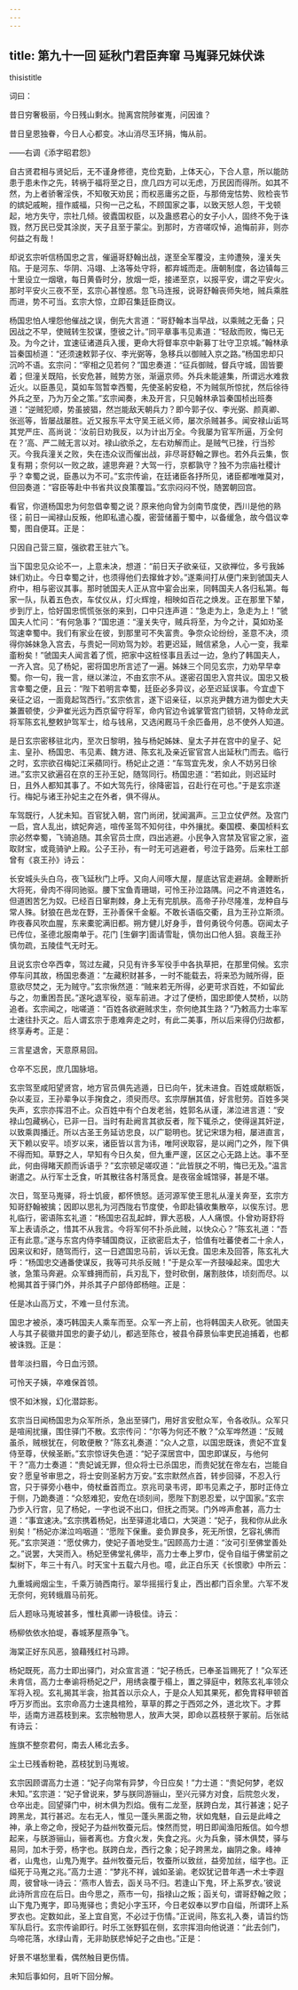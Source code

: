 ```yaml
---
---
---
```

title: 第九十一回 延秋门君臣奔窜 马嵬驿兄妹伏诛
---



thisistitle

词曰：

昔日穷奢极丽，今日残山剩水。抛离宫院陟崔嵬，问因谁？

昔日皇恩独眷，今日人心都变。冰山消尽玉环捐，悔从前。

——右调《添字昭君怨》

自古贤君相与贤妃后，无不谨身修德，克俭克勤，上体天心，下合人意，所以能防患于患未作之先，转祸于福将至之日，庶几四方可以无虑，万民因而得所。如其不然，为上者骄奢淫佚，不知敬天劝民；而权恶庸劣之臣，与那倚宠怙势、败检丧节的嫔妃戚畹，擅作威福，只徇一己之私，不顾国家之事，以致天怒人怨，干戈顿起，地方失守，宗社几倾。彼蠹国权臣，以及蛊惑君心的女子小人，固终不免于诛戮，然万民已受其涂炭，天子且至于蒙尘。到那时，方咨嗟叹悼，追悔前非，则亦何益之有哉！

却说玄宗听信杨国忠之言，催逼哥舒翰出战，遂至全军覆没，主帅遭殃，潼关失陷。于是河东、华阴、冯翊、上洛等处守将，都弃城而走。唐朝制度，各边镇每三十里设立一烟墩，每日黄昏时分，放烟一炬，接递至京，以报平安，谓之平安火。那时平安火三夜不至，玄宗心甚惶惑。忽飞马连报，说哥舒翰丧师失地，贼兵乘胜而进，势不可当。玄宗大惊，立即召集廷臣商议。

杨国忠怕人埋怨他催战之误，倒先大言道：“哥舒翰本当早战，以乘贼之无备；只因战之不早，使贼转生狡谋，堕彼之计。”同平章事韦见素道：“轻敌而败，悔已无及。为今之计，宜速征诸道兵入援，更命大将督率京中新募丁壮守卫京城。”翰林承旨秦国桢道：“还须速敕郭子仪、李光弼等，急移兵以御贼入京之路。”杨国忠却只沉吟不语。玄宗问：“宰相之见若何？”国忠奏道：“征兵御贼，督兵守城，固皆要着；但潼关既陷，长安危甚，贼势方张，渐逼京师。外兵未能遽集，所谓远水难救近火。以臣愚见，莫如车驾暂幸西蜀，先使圣躬安稳，不为贼氛所惊扰，然后徐待外兵之至，乃为万全之策。”玄宗闻奏，未及开言，只见翰林承旨秦国桢出班奏道：“逆贼犯顺，势虽披猖，然岂能敌天朝兵力？即今郭子仪、李光弼、颜真卿、张巡等，皆屡战屡胜。近又报东平太守吴王祇义师，屡次杀贼甚多。闻安禄山诟骂其党严庄、高尚说：‘汝前日劝我反，以为计出万全。今我屡为官军所逼，万全何在？’高、严二贼无言以对。禄山欲杀之，左右劝解而止。是贼气已挫，行当殄灭。今我兵潼关之败，失在违众议而催出战，非尽哥舒翰之罪也。若外兵云集，恢复有期；奈何以一败之故，遽思奔避？大驾一行，京都孰守？独不为宗庙社稷计乎？幸蜀之说，臣愚以为不可。”玄宗传谕，在廷诸臣各抒所见，诸臣都唯唯莫对，但回奏道：“容臣等赴中书省共议良策覆旨。”玄宗闷闷不悦，随罢朝回宫。

看官，你道杨国忠为何忽倡幸蜀之说？原来他向曾为剑南节度使，西川是他的熟径；前日一闻禄山反叛，他即私遣心腹，密营储蓄于蜀中，以备缓急，故今倡议幸蜀，图自便耳。正是：

只因自己营三窟，强欲君王驻六飞。

当下国忠见众论不一，上意未决，想道：“前日天子欲亲征，又欲禅位，多亏我姊妹们劝止。今日幸蜀之计，也须得他们去撺耸才妙。”遂乘间打从便门来到虢国夫人府中，相与密议其事。那时虢国夫人正从宫中宴会出来，同韩国夫人各归私第。每家一队，队着五色衣，车仗仪从，灯火辉煌，相映如百花之焕发。正在那里下辇，步到厅上，恰好国忠慌慌张张的来到，口中只连声道：“急走为上，急走为上！”虢国夫人忙问：“有何急事？”国忠道：“潼关失守，贼兵将至，为今之计，莫如劝圣驾速幸蜀中。我们有家业在彼，到那里可不失富贵。争奈众论纷纷，圣意不决，须得你姊妹急入宫去，与贵妃一同劝驾为妙。若更迟延，贼信紧急，人心一变，我辈齑粉矣！”虢国夫人闻言着了慌，把家中这桩怪事且丢过一边，急约了韩国夫人，一齐入宫。见了杨妃，密将国忠所言述了一遍。姊妹三个同见玄宗，力劝早早幸蜀。你一句，我一言，继以涕泣，不由玄宗不从。遂密召国忠入宫共议。国忠又极言幸蜀之便，且云：“陛下若明言幸蜀，廷臣必多异议，必至迟延误事。今宜虚下亲征之诏，一面竟起驾西行。”玄宗依言，遂下诏亲征，以京兆尹魏方进为御史大夫兼置顿使，少尹崔光远为西京留守将军，命内官边令诚掌管宫门锁钥，又特命龙武将军陈玄礼整敕护驾军士，给与钱帛，又选闲厩马千余匹备用，总不使外人知道。

是日玄宗密移驻北内，至次日黎明，独与杨妃姊妹、皇太子并在宫中的皇子、妃主、皇孙、杨国忠、韦见素、魏方进、陈玄礼及亲近宦官宫人出延秋门而去。临行之时，玄宗欲召梅妃江采蘋同行。杨妃止之道：“车驾宜先发，余人不妨另日徐进。”玄宗又欲遍召在京的王孙王妃，随驾同行。杨国忠道：“若如此，则迟延时日，且外人都知其事了。不如大驾先行，徐降密旨，召赴行在可也。”于是玄宗遂行。梅妃与诸王孙妃主之在外者，俱不得从。

车驾既行，人犹未知。百官犹入朝，宫门尚闭，犹闻漏声。三卫立仗俨然。及宫门一启，宫人乱出，嫔妃奔逃，喧传圣驾不知何往，中外攘扰。秦国模、秦国桢料玄宗必然幸蜀，飞骑追随。其余官员士庶，四出逃避。小民争入宫禁及官宦之家，盗取财宝，或竟骑驴上殿。公子王孙，有一时无可逃避者，号泣于路旁。后来杜工部曾有《哀王孙》诗云：

长安城头头白乌，夜飞延秋门上呼。又向人间啄大屋，屋底达官走避胡。金鞭断折大将死，骨肉不得同驰驱。腰下宝鱼青珊瑚，可怜王孙泣路隅。问之不肯道姓名，但道困苦乞为奴。已经百日窜荆棘，身上无有完肌肤。高帝子孙尽隆准，龙种自与常人殊。豺狼在邑龙在野，王孙善保千金躯。不敢长语临交衢，且为王孙立斯须。昨夜春风吹血腥，东来橐驼满旧都。朔方健儿好身手，昔何勇锐今何愚。窃闻太子已传位，圣德北服南单于。花门 [生僻字]面请雪耻，慎勿出口他人狙。哀哉王孙慎勿疏，五陵佳气无时无。

且说玄宗仓卒西幸，驾过左藏，只见有许多军役手中各执草把，在那里伺候。玄宗停车问其故，杨国忠奏道：“左藏积财甚多，一时不能载去，将来恐为贼所得，臣意欲尽焚之，无为贼守。”玄宗愀然道：“贼来若无所得，必更苛求百姓，不如留此与之，勿重困吾民。”遂叱退军役，驱车前进。才过了便桥，国忠即使人焚桥，以防追者。玄宗闻之，咄嗟道：“百姓各欲避贼求生，奈何绝其生路？”乃敕高力士率军士速往扑灭之。后人谓玄宗于患难奔走之时，有此二美事，所以后来得仍归故都，终享寿考。正是：

三言星退舍，天意原易回。

仓卒不忘民，庶几国脉培。

玄宗驾至咸阳望贤宫，地方官员俱先逃遁，日已向午，犹未进食。百姓或献粝饭，杂以麦豆，王孙辈争以手掬食之，须臾而尽。玄宗厚酬其值，好言慰劳。百姓多哭失声，玄宗亦挥泪不止。众百姓中有个白发老翁，姓郭名从谨，涕泣进言道：“安禄山包藏祸心，已非一日。当时有赴阙言其欲反者，陛下辄杀之，使得逞其奸逆，以致乘舆播迁。所以古圣王务延访忠良，以广聪明也。犹记宋璟为相，屡进直言，天下赖以安平。顷岁以来，诸臣皆以言为讳，唯阿谀取容，是以阙门之外，陛下俱不得而知。草野之人，早知有今日久矣，但九重严邃，区区之心无路上达。事不至此，何由得睹天颜而诉语乎？”玄宗顿足嗟叹道：“此皆朕之不明，悔已无及。”温言谢遣之。从行军士乏食，听其散往各村落觅食。是夜宿金城馆驿，甚是不堪。

次日，驾至马嵬驿，将士饥疲，都怀愤怒。适河源军使王思礼从潼关奔至，玄宗方知哥舒翰被擒；因即以思礼为河西陇右节度使，令即赴镇收集散卒，以俟东讨。思礼临行，密语陈玄礼道：“杨国忠召乱起衅，罪大恶极，人人痛恨。仆曾劝哥舒将军上表请杀之，惜其不从我言。今将军何不扑杀此贼，以快众心？”陈玄礼道：“吾正有此意。”遂与东宫内侍李辅国商议，正欲密启太子，恰值有吐蕃使者二十余人，因来议和好，随驾而行，这一日遮国忠马前，诉以无食。国忠未及回答，陈玄礼大呼：“杨国忠交通番使谋反，我等可共杀反贼！”于是众军一齐鼓噪起来。国忠大骇，急策马奔避。众军蜂拥而前，兵刃乱下，登时砍倒，屠割肢体，顷刻而尽。以枪揭其首于驿门外，并杀其子户部侍郎杨暄。正是：

任是冰山高万丈，不难一旦付东流。

国忠才被杀，凑巧韩国夫人乘车而至。众军一齐上前，也将韩国夫人砍死。虢国夫人与其子裴徽并国忠的妻子幼儿，都逃至陈仓，被县令薛景仙率吏民追捕着，也都被诛戮。正是：

昔年淡扫眉，今日血污颈。

可怜天子姨，卒难保首领。

恨不如沐猴，幻化潜踪影。

玄宗当日闻杨国忠为众军所杀，急出至驿门，用好言安慰众军，令各收队。众军只是喧闹扰攘，围住驿门不散。玄宗传问：“尔等为何还不散？”众军哗然道：“反贼虽杀，贼根犹在，何敢便散？”陈玄礼奏道：“众人之意，以国忠既诛，贵妃不宜复侍至尊，伏候圣断。”玄宗惊讶失色道：“妃子深居宫中，国忠即谋反，与他何干？”高力士奏道：“贵妃诚无罪，但众将士已杀国忠，而贵妃犹在帝左右，岂能自安？愿皇爷审思之，将士安则圣躬方万安。”玄宗默然点首，转步回驿，不忍入行宫，只于驿旁小巷中，倚杖垂首而立。京兆司录韦谔，即韦见素之子，那时正侍立于侧，乃跪奏道：“众怒难犯，安危在顷刻间，愿陛下割恩忍爱，以宁国家。”玄宗乃步入行宫，见了杨妃，一字也说不出口，但抚之而哭。门外哗声愈甚，高力士道：“事宜速决。”玄宗携着杨妃，出至驿道北墙口，大哭道：“妃子，我和你从此永别矣！”杨妃亦涕泣呜咽道：“愿陛下保重。妾负罪良多，死无所恨，乞容礼佛而死。”玄宗哭道：“愿仗佛力，使妃子善地受生。”因顾高力士道：“汝可引至佛堂善处之。”说罢，大哭而入。杨妃至佛堂礼佛毕，高力士奉上罗巾，促令自缢于佛堂前之梨树下，年三十有八。时天宝十五载六月也。噫，此正白乐天《长恨歌》中所云：

九重城阙烟尘生，千乘万骑西南行。翠华摇摇行复止，西出都门百余里。六军不发无奈何，宛转蛾眉马前死。

后人题咏马嵬坡甚多，惟杜真卿一诗极佳。诗云：

杨柳依依水拍堤，春城茅屋燕争飞。

海棠正好东风恶，狼藉残红衬马蹄。

杨妃既死，高力士即出驿门，对众宣言道：“妃子杨氏，已奉圣旨赐死了！”众军还未肯信，高力士奉谕将杨妃之尸，用绣衾覆于榻上，置之驿庭中，敕陈玄礼率领众军将入视。玄礼揭其半衾，抬其首以示众人，于是众人知其果死，都免胄释甲顿首呼万岁而出。玄宗命高力士速具棺殓，草草的葬之于西郊之外，道北坎下。才葬毕，适南方进荔枝到来。玄宗触物思人，放声大哭，即命以荔枝祭于冢前。后张祜有诗云：

旌旗不整奈君何，南去人稀北去多。

尘土已残香粉艳，荔枝犹到马嵬坡。

玄宗因顾谓高力士道：“妃子向常有异梦，今日应矣！”力士道：“贵妃何梦，老奴未知。”玄宗道：“妃子曾说来，梦与朕同游骊山，至兴元驿方对食，后院忽火发，仓卒出走。回望驿门中，树木俱为烈焰。俄有二龙至，朕跨白龙，其行甚速；妃子跨黑龙，其行甚迟。左右无人，惟见一蓬头黑面之物，状如鬼魅，自云是此峰之神，承上帝之命，授妃子为益州牧蚕元后。悚然而觉，明日即闻渔阳叛信。如今想起来，与朕游骊山，骊者离也。方食火发，失食之兆。火为兵象，驿木俱焚，驿与易同，加木于旁，杨字也。朕跨白龙，西行之象；妃子跨黑龙，幽阴之象。峰神者，山鬼也，山鬼乃嵬字。益州牧蚕元后，牧蚕所以致丝，益旁加丝，缢字也。正缢死于马嵬之兆。”高力士道：“梦兆不祥，诚如圣谕。老奴犹记昔年遇一术士李遐周，彼曾咏一诗云：‘燕市人皆去，函关马不归。若逢山下鬼，环上系罗衣。’彼说此诗所言应在后日。由今思之，燕市一句，指禄山之叛；函关句，谓哥舒翰之败；山下鬼乃嵬字，即马嵬驿也；贵妃小字玉环，今日老奴奉以罗巾自缢，所谓环上系罗衣也。定数如此，圣上宜自宽，不必过于伤情。”正说间，陈玄礼入奏，请旨约饬军队启行。玄宗传谕即行。时乐工张野狐在侧，玄宗挥泪向他说道：“此去剑门，鸟啼花落，水绿山青，无非助朕悲悼妃子之由也。”正是：

好景不堪愁里看，偶然触目更伤情。

未知后事如何，且听下回分解。